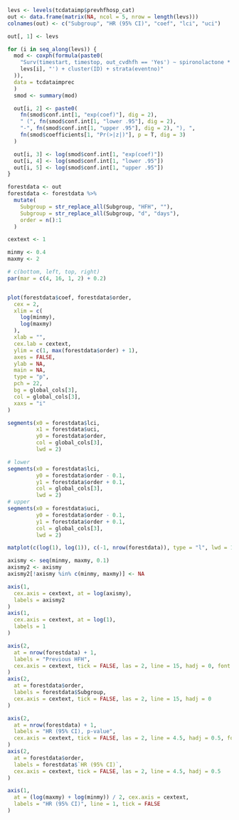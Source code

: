 ```r
levs <- levels(tcdataimp$prevhfhosp_cat)
out <- data.frame(matrix(NA, ncol = 5, nrow = length(levs)))
colnames(out) <- c("Subgroup", "HR (95% CI)", "coef", "lci", "uci")

out[, 1] <- levs

for (i in seq_along(levs)) {
  mod <- coxph(formula(paste0(
    "Surv(timestart, timestop, out_cvdhfh == 'Yes') ~ spironolactone * relevel(prevhfhosp_cat, ref = '",
    levs[i], "') + cluster(ID) + strata(eventno)"
  )),
  data = tcdataimprec
  )
  smod <- summary(mod)

  out[i, 2] <- paste0(
    fn(smod$conf.int[1, "exp(coef)"], dig = 2),
    " (", fn(smod$conf.int[1, "lower .95"], dig = 2),
    "-", fn(smod$conf.int[1, "upper .95"], dig = 2), "), ", 
    fn(smod$coefficients[1, "Pr(>|z|)"], p = T, dig = 3)
  )

  out[i, 3] <- log(smod$conf.int[1, "exp(coef)"])
  out[i, 4] <- log(smod$conf.int[1, "lower .95"])
  out[i, 5] <- log(smod$conf.int[1, "upper .95"])
}

forestdata <- out
forestdata <- forestdata %>%
  mutate(
    Subgroup = str_replace_all(Subgroup, "HFH", ""),
    Subgroup = str_replace_all(Subgroup, "d", "days"),
    order = n():1
  )
```

```r

cextext <- 1

minmy <- 0.4
maxmy <- 2

# c(bottom, left, top, right)
par(mar = c(4, 16, 1, 2) + 0.2)


plot(forestdata$coef, forestdata$order,
  cex = 2,
  xlim = c(
    log(minmy),
    log(maxmy)
  ),
  xlab = "",
  cex.lab = cextext,
  ylim = c(1, max(forestdata$order) + 1),
  axes = FALSE,
  ylab = NA,
  main = NA,
  type = "p",
  pch = 22,
  bg = global_cols[3],
  col = global_cols[3],
  xaxs = "i"
)

segments(x0 = forestdata$lci, 
         x1 = forestdata$uci, 
         y0 = forestdata$order, 
         col = global_cols[3], 
         lwd = 2)

# lower
segments(x0 = forestdata$lci, 
         y0 = forestdata$order - 0.1, 
         y1 = forestdata$order + 0.1, 
         col = global_cols[3], 
         lwd = 2)
# upper
segments(x0 = forestdata$uci, 
         y0 = forestdata$order - 0.1, 
         y1 = forestdata$order + 0.1, 
         col = global_cols[3], 
         lwd = 2)

matplot(c(log(1), log(1)), c(-1, nrow(forestdata)), type = "l", lwd = 1, lty = 3, add = TRUE, col = 1)

axismy <- seq(minmy, maxmy, 0.1)
axismy2 <- axismy
axismy2[!axismy %in% c(minmy, maxmy)] <- NA

axis(1,
  cex.axis = cextext, at = log(axismy),
  labels = axismy2
)
axis(1,
  cex.axis = cextext, at = log(1),
  labels = 1
)

axis(2,
  at = nrow(forestdata) + 1,
  labels = "Previous HFH",
  cex.axis = cextext, tick = FALSE, las = 2, line = 15, hadj = 0, font = 2
)
axis(2,
  at = forestdata$order,
  labels = forestdata$Subgroup,
  cex.axis = cextext, tick = FALSE, las = 2, line = 15, hadj = 0
)

axis(2,
  at = nrow(forestdata) + 1,
  labels = "HR (95% CI), p-value",
  cex.axis = cextext, tick = FALSE, las = 2, line = 4.5, hadj = 0.5, font = 2
)
axis(2,
  at = forestdata$order,
  labels = forestdata$`HR (95% CI)`,
  cex.axis = cextext, tick = FALSE, las = 2, line = 4.5, hadj = 0.5
)

axis(1,
  at = (log(maxmy) + log(minmy)) / 2, cex.axis = cextext,
  labels = "HR (95% CI)", line = 1, tick = FALSE
)
```
